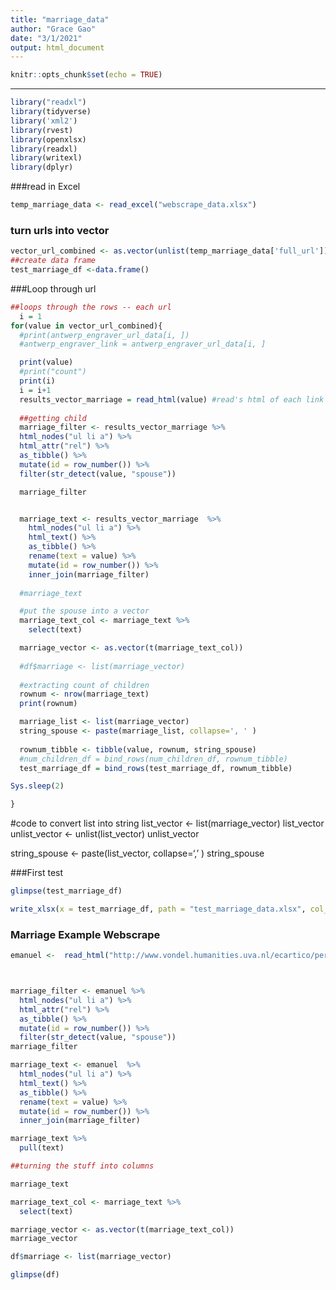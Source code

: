 ```yaml
---
title: "marriage_data"
author: "Grace Gao"
date: "3/1/2021"
output: html_document
---
```


```r
knitr::opts_chunk$set(echo = TRUE)
```

---
```r
library("readxl")
library(tidyverse)
library('xml2')
library(rvest)
library(openxlsx)
library(readxl)
library(writexl)
library(dplyr)

```

###read in Excel

```r
temp_marriage_data <- read_excel("webscrape_data.xlsx")
```

### turn urls into vector

```r

vector_url_combined <- as.vector(unlist(temp_marriage_data['full_url']))
##create data frame
test_marriage_df <-data.frame()


```
###Loop through url

```r
##loops through the rows -- each url
  i = 1
for(value in vector_url_combined){
  #print(antwerp_engraver_url_data[i, ])
  #antwerp_engraver_link = antwerp_engraver_url_data[i, ]

  print(value)
  #print("count")
  print(i)
  i = i+1
  results_vector_marriage = read_html(value) #read's html of each link page
 
  ##getting child
  marriage_filter <- results_vector_marriage %>% 
  html_nodes("ul li a") %>% 
  html_attr("rel") %>% 
  as_tibble() %>% 
  mutate(id = row_number()) %>% 
  filter(str_detect(value, "spouse"))

  marriage_filter


  marriage_text <- results_vector_marriage  %>% 
    html_nodes("ul li a") %>% 
    html_text() %>% 
    as_tibble() %>% 
    rename(text = value) %>% 
    mutate(id = row_number()) %>% 
    inner_join(marriage_filter)
  
  #marriage_text

  #put the spouse into a vector
  marriage_text_col <- marriage_text %>%
    select(text)

  marriage_vector <- as.vector(t(marriage_text_col))
  
  #df$marriage <- list(marriage_vector)
  
  #extracting count of children
  rownum <- nrow(marriage_text)
  print(rownum)

  marriage_list <- list(marriage_vector)
  string_spouse <- paste(marriage_list, collapse=', ' )
  
  rownum_tibble <- tibble(value, rownum, string_spouse)
  #num_children_df = bind_rows(num_children_df, rownum_tibble)
  test_marriage_df = bind_rows(test_marriage_df, rownum_tibble)

Sys.sleep(2)

}

```


#code to convert list into string
list_vector <- list(marriage_vector)
list_vector
unlist_vector <- unlist(list_vector)
unlist_vector

string_spouse <- paste(list_vector, collapse=', ' )
string_spouse



###First test

```r
glimpse(test_marriage_df)
```
```r

write_xlsx(x = test_marriage_df, path = "test_marriage_data.xlsx", col_names = TRUE)

```


### Marriage Example Webscrape
```r
emanuel <-  read_html("http://www.vondel.humanities.uva.nl/ecartico/persons/3160")



marriage_filter <- emanuel %>% 
  html_nodes("ul li a") %>% 
  html_attr("rel") %>% 
  as_tibble() %>% 
  mutate(id = row_number()) %>% 
  filter(str_detect(value, "spouse"))
marriage_filter

marriage_text <- emanuel  %>% 
  html_nodes("ul li a") %>% 
  html_text() %>% 
  as_tibble() %>% 
  rename(text = value) %>% 
  mutate(id = row_number()) %>% 
  inner_join(marriage_filter)

marriage_text %>%
  pull(text)
```

```r

##turning the stuff into columns

marriage_text

marriage_text_col <- marriage_text %>%
  select(text)

marriage_vector <- as.vector(t(marriage_text_col))
marriage_vector

df$marriage <- list(marriage_vector)

glimpse(df)

```